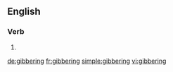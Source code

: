 ==English==

===Verb===
{{head|en}}

# {{present participle of|gibber}}

[[de:gibbering]]
[[fr:gibbering]]
[[simple:gibbering]]
[[vi:gibbering]]